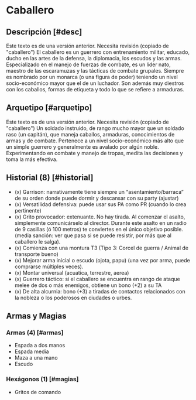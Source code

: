 
# Caballero

<Bleed>
  <Screenshot src={placeholderImage} alt="placeholder" full />
</Bleed>

## Descripción [#desc]

<Callout type="warning" emoji="🔎">
  Este texto es de una versión anterior. Necesita revisión (copiado de "caballero")
</Callout>
El caballero es un guerrero con entrenamiento militar, educado, ducho en las artes
de la defensa, la diplomacia, los escudos y las armas. Especializado en el manejo
de fuerzas de combate, es un líder nato, maestro de las escaramuzas y las tácticas
de combate grupales. Siempre es nombrado por un monarca (o una figura de poder) teniendo
un nivel socio-económico mayor que el de un luchador. Son además muy diestros con
los caballos, formas de etiqueta y todo lo que se refiere a armaduras.

## Arquetipo [#arquetipo]

<Callout type="warning" emoji="🔎">
  Este texto es de una versión anterior. Necesita revisión (copiado de "caballero")
</Callout>
Un soldado instruido, de rango mucho mayor que un soldado raso (un capitán), que
maneja caballos, armaduras, conocimientos de armas y de combate. Pertenece a un nivel
socio-económico más alto que un simple guerrero y generalmente es avalado por algún
noble. Experimentando en combate y manejo de tropas, medita las decisiones y toma
la más efectiva.

## Historial (8) [#historial]

- (x) Garrison: narrativamente tiene siempre un “asentamiento/barraca” de su orden donde puede dormir y descansar con su party (ajustar)
- (x) Versatilidad defensiva: puede usar sus PA como PR (cuando lo crea pertinente)
- (x) Grito provocador: extenuante. No hay tirada. Al comenzar el asalto, simplemente comunicárselo al director. Durante este asalto en un radio de 9 casillas (ó 100 metros) te conviertes en el único objetivo posible. (media sanción: ver que pasa si se puede resistir, por más que al caballero le salga).
- (x) Comienza con una montura T3 (Tipo 3: Corcel de guerra / Animal de transporte bueno)
- (x) Mejorar arma inicial o escudo (ojota, papu) (una vez por arma, puede comprarse múltiples veces).
- (x) Montar universal (acuatica, terrestre, aerea)
- (x) Guerrero táctico: si el caballero se encuentra en rango de ataque melee de dos o más enemigos, obtiene un bono (+2) a su TA
- (x) De alta alcurnia: bono (+3) a tiradas de contactos relacionados con la nobleza o los poderosos en ciudades o urbes.

## Armas y Magias

### Armas (4) [#armas]

- Espada a dos manos
- Espada media
- Maza a una mano
- Escudo

### Hexágonos (1) [#magias]

- Gritos de comando

